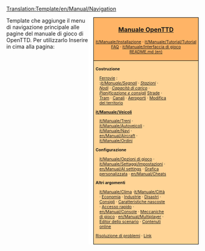 <noinclude>[[Translation:Template/en/Manual/Navigation]]</noinclude><noinclude>{{it/Traduzione|Template:en/Manual/Navigation|60}}
</noinclude>
<div style="float:right; padding-left:12px; background:#ffffff;">
<div style="border:1px solid #000000; background:#ffb466; padding:5px; -moz-border-radius-topleft:5px; -moz-border-radius-topright:5px; font-size: 12pt;">
<center><strong><font size="3">[[it/Manuale/Main Page|Manuale OpenTTD]]</font></strong></center>
<div style="font-size: 8pt; text-align: center;">
[[it/Manuale/Installazione]] &middot; 
[[it/Manuale/Tutorial/Tutorial]]<br />
[[it/Archive/Community/FAQ|FAQ]] &middot; 
[[it/Manuale/Interfaccia di gioco]]<br />
[https://github.com/OpenTTD/OpenTTD/blob/master/README.md README.md (en)]
</div>
</div>
<div style="border:1px solid black; border-top-width: 0px; background:#ffd496; padding:5px; -moz-border-radius-bottomleft:5px; -moz-border-radius-bottomright:8px; font-size: 8pt;">

<div style="width: 186px">
'''Costruzione'''
<div style="margin-left:10px;">
[[it/Manuale/Realizzazione ferrovia|Ferrovie]] : <br />
:''[[it/Manuale/Segnali]]'' &middot; ''[[it/Manuale/Stazione ferroviaria|Stazioni]]'' &middot; ''[[it/Community/Nodo/Main Page|Nodi]]'' &middot; ''[[en/Community/Railway Designs|Capacità di carico]]'' &middot; ''[[en/Community/Rail Designs|Pianificazione e consigli]]''
[[en/Manual/Roadway construction|Strade]] &middot; [[en/Manual/Tramways|Tram]] &middot; [[en/Manual/Waterway construction|Canali]] &middot; [[en/Manual/Airport construction|Aeroporti]] &middot; [[en/Manual/Landscaping|Modifica del territorio]]
</div>
</div>

<div style="width: 186px">
'''[[it/Manuale/Veicoli]]'''
<div style="margin-left:10px;">
[[it/Manuale/Treni]] &middot; [[it/Manuale/Autoveicoli]] &middot; [[it/Manuale/Navi]] &middot;
[[en/Manual/Aircraft]] &middot; [[it/Manuale/Ordini]]
</div>
</div>

<div style="width: 186px">
'''Configurazione'''
<div style="margin-left:10px;">
[[it/Manuale/Opzioni di gioco]] &middot; [[it/Manuale/Settaggi/Impostazioni]] &middot; [[en/Manual/AI settings]] &middot;
[[en/Manual/NewGRF|Grafica personalizzata]] &middot; [[en/Manual/Cheats]]
</div>
</div>

<div style="width: 186px">
'''Altri argomenti'''<br />
<div style="margin-left:10px;">
[[it/Manuale/Clima]] &middot;[[it/Manuale/Città]] &middot; [[en/Manual/Economy|Economia]] &middot; [[en/Manual/Industries|Industrie]] &middot;
[[en/Manual/Disasters|Disastri]] &middot; [[en/Manual/Tips|Consigli]] &middot;
[[en/Manual/Hidden features|Caratteristiche nascoste]] &middot; [[en/Manual/Hotkeys|Accesso rapido]] &middot;
[[en/Manual/Console]] &middot; [[it/Manuale/Meccaniche di gioco/Main Page|Meccaniche di gioco]] &middot;
[[en/Manual/Multiplayer]] &middot; [[en/Manual/Scenario editor|Editor dello scenario]] &middot;
[[en/Manual/Online content|Contenuti online]]
</div>
</div>

[[en/Archive/Manual/Troubleshooting|Risoluzione di problemi]] &middot; [[en/Archive/Lists/Links|Link]]
</div>
</div>
<includeonly>[[Category:it/Manuale/Manuale|{{PAGENAME}}]]</includeonly>

<noinclude>Template che aggiunge il menu di navigazione principale alle pagine del manuale di gioco di OpenTTD. Per utilizzarlo Inserire in cima alla pagina:<br /> 
{{it/S|it/Manuale/Menu}}</noinclude>